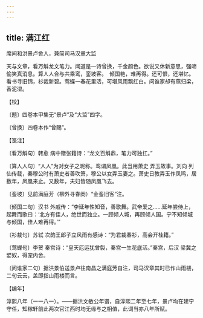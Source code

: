 ```yaml
---
---
---
```

title: 满江红
---



席间和洪景卢舍人，兼简司马汉章大监





天与文章，看万斛龙文笔力。闻道是一诗曾换，千金颜色。欲说又休新意思，强啼偷笑真消息。算人人合与共乘鸾，銮坡客。　倾国艳，难再得。还可恨，还堪忆。看书寻旧锦，衫裁新碧。莺蝶一春花里活，可堪风雨飘红白。问谁家却有燕归梁，香泥湿。





【校】


〔题〕四卷本甲集无“景卢”及“大监”四字。

〔曾换〕四卷本作“曾赐”。





【笺注】


〔看万斛句〕韩愈 病中赠张籍诗：“龙文百斛鼎，笔力可独扛。”

〔算人人句〕“人人”为对女子之昵称。鸾谓凤凰。此当用萧史 弄玉故事。刘向 列仙传载，秦穆公时有萧史者善吹箫，穆公以女弄玉妻之。萧史日教弄玉作凤鸣，居数年，凤凰来止。又数年，夫妇皆随凤凰飞去。

〔銮坡〕见前满庭芳（柳外寻春阕）“金銮旧客”注。

〔倾国二句〕汉书 外戚传：“李延年性知音，善歌舞。武帝爱之……延年尝侍上，起舞而歌曰：‘北方有佳人，绝世而独立。一顾倾人城，再顾倾人国。宁不知倾城与倾国，佳人难再得。’”

〔衫裁句〕苏轼 次韵王郎子立风雨有感诗：“为君裁春衫，高会开桂籍。”

〔莺蝶句〕李贺 秦宫诗：“皇天厄运犹曾裂，秦宫一生花底活。”秦宫，后汉 梁冀之嬖奴，得宠内舍。

〔问谁家二句〕据洪景伯送景卢往南昌之满庭芳自注，司马汉章其时已作山雨楼，二句云云，盖即指山雨楼而言。





【编年】


淳熙八年（一一八一）。——据洪文敏公年谱，自淳熙二年至七年，景卢均在建宁守任，知稼轩前此两次官江西时均无缘与之相值，此词当亦八年所赋。